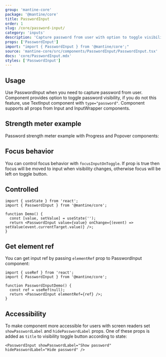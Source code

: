 ```yaml
---
group: 'mantine-core'
package: '@mantine/core'
title: PasswordInput
order: 1
slug: /core/password-input/
category: 'inputs'
description: 'Capture password from user with option to toggle visibility'
props: ['PasswordInput']
import: "import { PasswordInput } from '@mantine/core';"
source: 'mantine-core/src/components/PasswordInput/PasswordInput.tsx'
docs: 'core/PasswordInput.mdx'
styles: ['PasswordInput']
---
```



## Usage

Use PasswordInput when you need to capture password from user.
Component provides option to toggle password visibility, if you do not this feature, use <GatsbyLink to="/core/text-input/">TextInput</GatsbyLink> component with `type="password"`.
Component supports all props from <GatsbyLink to="/core/input/">Input</GatsbyLink> and <GatsbyLink to="/core/input-wrapper/">InputWrapper</GatsbyLink> components.

<Demo data={PasswordInputDemos.configurator} />

## Strength meter example

Password strength meter example with <GatsbyLink to="/core/progress/">Progress</GatsbyLink> and <GatsbyLink to="/core/popover/">Popover</GatsbyLink> components:

<Demo data={PasswordInputDemos.strengthMeter} />

## Focus behavior

You can control focus behavior with `focusInputOnToggle`.
If prop is true then focus will be moved to input when visibility changes, otherwise focus will be left on toggle button.

<Demo data={PasswordInputDemos.focus} />

## Controlled

```tsx
import { useState } from 'react';
import { PasswordInput } from '@mantine/core';

function Demo() {
  const [value, setValue] = useState('');
  return <PasswordInput value={value} onChange={(event) => setValue(event.currentTarget.value)} />;
}
```

## Get element ref

You can get input ref by passing `elementRef` prop to PasswordInput component:

```tsx
import { useRef } from 'react';
import { PasswordInput } from '@mantine/core';

function PasswordInputDemo() {
  const ref = useRef(null);
  return <PasswordInput elementRef={ref} />;
}
```

## Accessibility

To make component more accessible for users with screen readers set `showPasswordLabel` and `hidePasswordLabel`
props. One of these props is added as `title` to visibility toggle button according to state:

```tsx
<PasswordInput showPasswordLabel="Show password" hidePasswordLabel="Hide password" />
```
